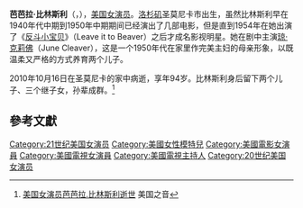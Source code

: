 {{Infobox person
| image         = Barbara Billingsley in 1958.JPG
| caption       = 芭芭拉·比林斯利（1958年）
| birth_name    = Barbara Lillian Combes
| birth_date    = {{birth date|1915|12|22|mf=yes}}
| birth_place   = {{USA}}[[加利福尼亚州|加利福尼亚州]][[洛杉矶|洛杉矶]]
| death_date    = {{death date and age|2010|10|16|1915|12|22|mf=yes}}
| death_place   = {{USA}}加利福尼亚州[[圣莫尼卡|圣莫尼卡]]
| resting_place = [[Woodlawn_Memorial_Cemetery,_Santa_Monica|Woodlawn Memorial Cemetery]]<br> Santa Monica, California, U.S. 
| occupation    = 演员
| yearsactive   = 1945–2007年
| education     = [[Washington_Preparatory_High_School|Washington Preparatory High School]]
| alma_mater    = [[Los_Angeles_City_College|Los Angeles Junior College]]
| spouse        = {{marriage|Glenn Billingsley|1941|1947|end=divorced}}<br>{{marriage|[[Roy_Kellino|Roy Kellino]]|1953|1956|end=夫逝}}<br>{{marriage|William Mortensen |1959|1981|end=夫逝}}
| children      = 2
}}

'''芭芭拉·比林斯利'''（{{lang-en|Barbara Billingsley}}，{{bd|1915年|12月22日|2010年|10月16日|catIdx=Billingsley, Barbara}}），[[美国|美国]][[女演员|女演员]]。[[洛杉矶|洛杉矶]]圣莫尼卡市出生，虽然比林斯利早在1940年代中期到1950年中期期间已经演出了几部电影，但是直到1954年在她出演了《[[反斗小宝贝|反斗小宝贝]]》（Leave it to Beaver）之后才成名影视明星。她在剧中主演[[琼·克莉佛|琼·克莉佛]]（June Cleaver），这是一个1950年代在家里作完美主妇的母亲形象，以既温柔又严格的方式养育两个儿子。

2010年10月16日在圣莫尼卡的家中病逝，享年94岁。比林斯利身后留下两个儿子、三个继子女，孙辈成群。<ref>[http://www.voanews.com/chinese/news/20101017-BILLINGSLEY-OBIT-105124919.html 美国女演员芭芭拉.比林斯利逝世] {{Wayback|url=http://www.voanews.com/chinese/news/20101017-BILLINGSLEY-OBIT-105124919.html |date=20101024111045 }}美国之音</ref>

== 參考文獻 ==
{{reflist}}
{{VOA}}

{{Authority control}}
{{DEFAULTSORT:Barbara Billingsley}}
[[Category:21世纪美国女演员|Category:21世纪美国女演员]]
[[Category:美國女性模特兒|Category:美國女性模特兒]]
[[Category:美國電影女演員|Category:美國電影女演員]]
[[Category:美國電視女演員|Category:美國電視女演員]]
[[Category:美國電視主持人|Category:美國電視主持人]]
[[Category:20世纪美国女演员|Category:20世纪美国女演员]]